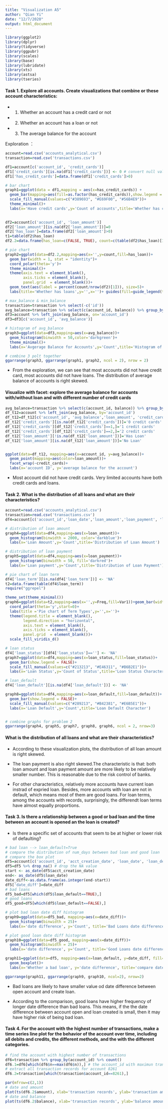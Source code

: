 ```yaml
---
title: "Visualization A5"
author: "Qian Yi"
date: "12/7/2020"
output: html_document
---
```


```r
library(ggplot2)
library(dplyr)
library(tidyverse)
library(ggpubr)
library(scales)
library(base)
library(lubridate)
library(xts)
library(astsa)
library(tseries)

```

#### Task 1. Explore all accounts. Create visualizations that combine or these account characteristics:

* (1) Whether an account has a credit card or not

* (2) Whether an account has a loan or not

* (3) The average balance for the account

Exploration ： 
```r
account=read.csv('accounts_analytical.csv')
transaction=read.csv('transactions.csv')

df1=account[c('account_id', 'credit_cards')]
df1['credit_cards'][is.na(df1['credit_cards'])] <- 0 # convert null value into 0 
df1['has_credit_cards']=data.frame(df1['credit_cards']>0)

# bar chart 
graph1=ggplot(data = df1,mapping = aes(x=has_credit_cards)) +
  geom_bar(mapping=aes(fill=as.factor(has_credit_cards)),show.legend = FALSE)+
  scale_fill_manual(values=c("#389693", "#E69F00", "#56B4E9"))+
  theme_minimal()+
  labs(x='Have credit cards',y='Count of accounts',title='Whether has credit cards')
  

df2=account[c('account_id', 'loan_amount')]
df2['loan_amount'][is.na(df2['loan_amount'])]=0 
df2['has_loan']=data.frame(df2['loan_amount']>0)
t1=table(df2$has_loan)
df2.2=data.frame(has_loan=c(FALSE, TRUE), count=c(table(df2$has_loan)[1],table(df2$has_loan)[2]))

# pie chart 
graph2=ggplot(data=df2.2,mapping=aes(x='',y=count,fill=has_loan))+
  geom_bar(width = 1, stat = "identity")+
  coord_polar(theta='y')+
  theme_minimal()+
  theme(axis.text = element_blank(),
        axis.ticks = element_blank(),
        panel.grid  = element_blank())+
  geom_text(aes(label = percent(count/nrow(df2)[1])), size=5)+
  labs(title='Whether has loans',y='',x='')+ guides(fill=guide_legend(title="Whether has loan"))

# max_balance & min_balance 
transaction=transaction %>% select(-c('id'))
avg_balance=transaction %>% select(c(account_id, balance)) %>% group_by(account_id) %>% summarise(avg_balance=mean(balance))
df3=account %>% left_join(avg_balance, on='account_id')
df3=df3[c('account_id', 'avg_balance')]

# histogram of avg_balance 
graph3=ggplot(data=df3,mapping=aes(x=avg_balance))+
  geom_histogram(binwidth = 50,color='darkgreen')+
  theme_minimal()+
  labs(x='Avgerage Balance for Accounts',y='Count',title='Histogram of the Average Balance for Accounts')

# combine 3 polt together 
ggarrange(graph3, ggarrange(graph1, graph2, ncol = 2), nrow = 2)
```

* From the exploration, we can see that most accounts did not have credit card, most accounts did not have loans. The distribution of average balance of accounts is right skewed. 

#### Visualize with facet: explore the average balance for accounts with/without loan and with different number of credit cards 
```r
avg_balance=transaction %>% select(c(account_id, balance)) %>% group_by(account_id) %>% summarise(avg_balance=mean(balance))
df_t12=account %>% left_join(avg_balance, by='account_id')
df_t12=df_t12[c('account_id', 'avg_balance','loan_amount', 'credit_cards')]
df_t12['credit_cards'][is.na(df_t12['credit_cards'])]='0 credit cards'
df_t12['credit_cards'][df_t12['credit_cards']==1,]='1 credit cards'
df_t12['credit_cards'][df_t12['credit_cards']==2,]='2 credit cards'
df_t12['loan_amount'][!is.na(df_t12['loan_amount'])]='Has Loan'
df_t12['loan_amount'][is.na(df_t12['loan_amount'])]='No Loan'


ggplot(data=df_t12, mapping=aes(x=account_id, y=avg_balance))+
  geom_point(mapping=aes(color=loan_amount))+
  facet_wrap(~credit_cards)+
  labs(x='account ID', y='average balance for the account')
```

* Most account did not have credit cards. Very limited accounts have both credit cards and loans. 

#### Task 2. What is the distribution of all loans and what are their characteristics?

```r
account=read.csv('accounts_analytical.csv')
transaction=read.csv('transactions.csv')
df4=account[c('account_id','loan_date','loan_amount','loan_payment', 'loan_term','loan_status','loan_default')]

# distribution of loan amount
graph4=ggplot(data=df4,mapping=aes(x=loan_amount))+
  geom_histogram(binwidth = 2000, color='darkblue')+
  labs(x='Loan Amount',y='Count',title='Distribution of Loan Amount')

# distribution of loan payment
graph5=ggplot(data=df4,mapping=aes(x=loan_payment))+
  geom_histogram(binwidth = 50, fill='darkred')+
  labs(x='Loan payment',y='Count',title='Distribution of Loan Payment')

# pie chart of loan term 
df4['loan_term'][is.na(df4['loan_term'])] <- 'NA'
t2=data.frame(table(df4$loan_term))
require("ggrepel")

theme_set(theme_minimal())
graph6=ggplot(data=t2,mapping=aes(x='',y=Freq,fill=Var1))+geom_bar(width=1, stat='identity')+
  coord_polar(theta='y',start=0)+
  labs(title ='Pie chart of Term Types',y='',x='')+
  theme(legend.title = element_blank(), 
        legend.direction = "horizontal",
        axis.text = element_blank(),
        axis.ticks = element_blank(),
        panel.grid  = element_blank())+
  scale_fill_viridis_d()

# loan status 
df4['loan_status'][df4['loan_status']==''] <- 'NA'
graph7=ggplot(data=df4,mapping=aes(x=loan_status,fill=loan_status))+
  geom_bar(show.legend = FALSE)+
  scale_fill_manual(values=c("#213213", "#E46311", "#B6B2E1"))+
  labs(x='Loan Status',y='Count of Status',title='Loan Status Character',size=1)

# loan_default 
df4['loan_default'][is.na(df4['loan_default'])] <- 'NA'

graph8=ggplot(data=df4,mapping=aes(x=loan_default,fill=loan_default))+
  geom_bar(show.legend = FALSE)+
  scale_fill_manual(values=c("#289213", "#B42381", "#E6B5E1"))+
  labs(x='Loan Default',y='Count',title='Loan Default Character')


# combine graphs for problem 2 
ggarrange(graph4, graph5, graph7, graph8, graph6, ncol = 2, nrow=3)

```

#### What is the distribution of all loans and what are their characteristics?

* According to these visualization plots, the distribution of all loan amount is right skewed. 

* The loan payment is also right skewed.The characteristic is that: both loan amount and loan payment amount are more likely to be relatively smaller number. This is reasonable due to the risk control of banks. 

* For other characteristics, relatively more accounts have current loan instrad of expried loan. Besides, more accounts with loan are not in default, which means most of them are good loans. For loan terms, among the accounts with records, surprisingly, the differendt loan terms have almost equally proportions. 

#### Task 3. Is there a relationship between a good or bad loan and the time between an account is opened an the loan is created? 

* Is there a specific set of accounts that seem to be at higher or lower risk of defaulting?
```r
# bad loan --> loan_default=True 
# compare the distribution of num_days between bad loan and good loan 
# compare the box plot 
df5=account[c('account_id', 'acct_creation_date', 'loan_date', 'loan_default')]
df5=df5 %>% drop_na() # drop the NA value 
start <- as_date(df5$acct_creation_date)
end<- as_date(df5$loan_date)
date_diff<-as.data.frame(as.integer(end-start))
df5['date_diff']=date_diff
# bad loans 
df5_bad=df5[which(df5$loan_default==TRUE),]
# good loans 
df5_good=df5[which(df5$loan_default==FALSE),]
```

```r
# plot bad loan date diff histogram 
graph9=ggplot(data=df5_bad, mapping=aes(x=date_diff))+
  geom_histogram(binwidth = 25)+
  labs(x='date difference', y='Count', title='Bad Loans date difference distribution')

# plot good loan date diff histogram 
graph10=ggplot(data=df5_good, mapping=aes(x=date_diff))+
  geom_histogram(binwidth = 25)+
  labs(x='date difference', y='Count', title='Good Loans date difference distribution')

graph11=ggplot(data=df5, mapping=aes(x=loan_default, y=date_diff, fill=loan_default))+
  geom_boxplot()+
  labs(x='Whether a bad loan', y='date difference', title='compare date difference between bad and good loans')

ggarrange(graph11, ggarrange(graph9, graph10, ncol=2), nrow=2)
```

* Bad loans are likely to have smaller value od date difference between open account and create loan. 

* According to the comparison, good loans have higher frequency of longer date difference than bad loans. This means, if the the date difference between account open and loan created is small, then it may have higher risk of being bad loan. 

#### Task 4. For the account with the highest number of transactions, make a time series line plot for the behavior of the account over time, including all debits and credits, the different methods, and the with the different categories.

```r
# find the account with highest number of transactions 
df6=transaction %>% group_by(account_id) %>% count()
df6.1=df6[which(df6$n==max(df6$n)),] # the account_id with maximun transactions(675) is account_id=8261
# extract all transaction records for account 8261
df6.2=transaction[which(transaction$account_id==8261),]
```


```r
par(mfrow=c(2,1))
# date and amount 
plot(ts(df6.2$amount), xlab='transaction records', ylab='transaction amount')
# date and balance 
plot(ts(df6.2$balance), xlab='transaction records', ylab='balance amount')

```

